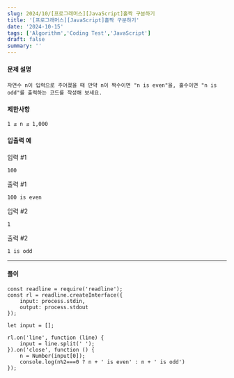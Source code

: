 ```yaml
---
slug: 2024/10/[프로그래머스][JavaScript]홀짝 구분하기
title: '[프로그래머스][JavaScript]홀짝 구분하기'
date: '2024-10-15'
tags: ['Algorithm','Coding Test','JavaScript']
draft: false
summary: ''
---
```

#### 문제 설명
    자연수 n이 입력으로 주어졌을 때 만약 n이 짝수이면 "n is even"을, 홀수이면 "n is odd"를 출력하는 코드를 작성해 보세요.
#### 제한사항
    1 ≤ n ≤ 1,000
#### 입출력 예
입력 #1

```100```

출력 #1

```
100 is even
```

입력 #2

```1```

출력 #2   

```
1 is odd
```

---
#### 풀이
````
const readline = require('readline');
const rl = readline.createInterface({
    input: process.stdin,
    output: process.stdout
});

let input = [];

rl.on('line', function (line) {
    input = line.split(' ');
}).on('close', function () {
    n = Number(input[0]);
    console.log(n%2===0 ? n + ' is even' : n + ' is odd')
});
````